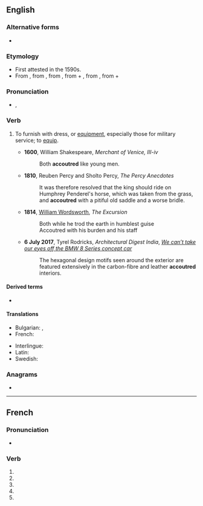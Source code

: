 {{also|accoutré}}
==English==

===Alternative forms===
* {{qualifier|chiefly US}} {{l|en|accouter}}

===Etymology===
* First attested in the 1590s.
* From {{der|en|fr|accoutrer}}, from {{der|en|fro|acoustrer}}, from {{etyl|VL.|en}} {{m|la|acconsūtūrāre||to equip with clothes}}, from {{etyl|la|en}} {{m|la|ad||to}} + {{m|la|consūtūra||sewing, clothes}}, from {{etyl|la|en}} {{m|la|cōnsuō||to sew together}}, from {{etyl|la|en}} {{m|la|con-||together}} + {{m|la|suō||to sew}}

===Pronunciation===
* {{enPR|ac-cou*tre}}, {{IPA|en|/əˈkuːtə/}}

===Verb===
{{en-verb|accoutr|pres_ptc2=accoutreing}}

# {{lb|en|transitive}} To furnish with dress, or [[equipment]], especially those for military service; to [[equip]].
#: {{syn|en|attire|array}}
#* '''1600''', William Shakespeare, ''Merchant of Venice, III-iv''
#*: Both '''accoutred''' like young men.
#* '''1810''', Reuben Percy and Sholto Percy, ''The Percy Anecdotes''
#*:It was therefore resolved that the king should ride on Humphrey Penderel's horse, which was taken from the grass, and '''accoutred''' with a pitiful old saddle and a worse bridle.
#* '''1814''', [[w:William Wordsworth|William Wordsworth]], ''The Excursion''
#*: Both while he trod the earth in humblest guise<br> Accoutred with his burden and his staff
#* '''6 July 2017''', Tyrel Rodricks, ''Architectural Digest India'', ''[https://www.architecturaldigest.in/content/cant-take-eyes-off-bmw-8-series-concept-car/#s-cust0 We can’t take our eyes off the BMW 8 Series concept car]''
#*:The hexagonal design motifs seen around the exterior are featured extensively in the carbon-fibre and leather '''accoutred''' interiors.

====Derived terms====
* {{l|en|accoutrement}}

====Translations====
{{trans-top|to equip, to attire, to array}}
* Bulgarian: {{t+|bg|обличам}}, {{t+|bg|екипирам}}
* French: {{t+|fr|accoutrer}}
{{trans-mid}}
* Interlingue: {{t|ie|equipar}}
* Latin: {{t|la|accustor}}
* Swedish: {{t+|sv|utrusta}}
{{trans-bottom}}

===Anagrams===
* {{anagrams|en|a=acceortu|accouter|cocurate}}

----

==French==

===Pronunciation===
* {{homophones|fr|accoutrent|accoutres}}

===Verb===
{{head|fr|verb form}}

# {{inflection of|fr|accoutrer||1|s|pres|indc}}
# {{inflection of|fr|accoutrer||3|s|pres|indc}}
# {{inflection of|fr|accoutrer||1|s|pres|subj}}
# {{inflection of|fr|accoutrer||3|s|pres|subj}}
# {{inflection of|fr|accoutrer||2|s|impr}}
